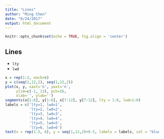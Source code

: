 ```yaml
---
title: "Lines"
author: "Ming Chen"
date: "6/24/2017"
output: html_document
---
```


```r
knitr::opts_chunk$set(echo = TRUE, fig.align = 'center')
```

## Lines

* `lty`
* `lwd`

```r
x = rep(1:2, each=6)
y = c(seq(1,12,2), seq(1,12,2))
plot(x, y, xaxt='n', yaxt='n', 
     ylim=c(-1, 13), pch=16,
     xlab='', ylab='')
segments(x[1:6], y[1:6], x[7:12], y[7:12], lty = 1:6, lwd=1:6)
labels = c('lty=1, lwd=1',
           'lty=2, lwd=2',
           'lty=3, lwd=3',
           'lty=4, lwd=4',
           'lty=5, lwd=5',
           'lty=6, lwd=6')
text(x = rep(1.5, 6), y = seq(1,12,2)+0.5, labels = labels, col = "blue")
```

